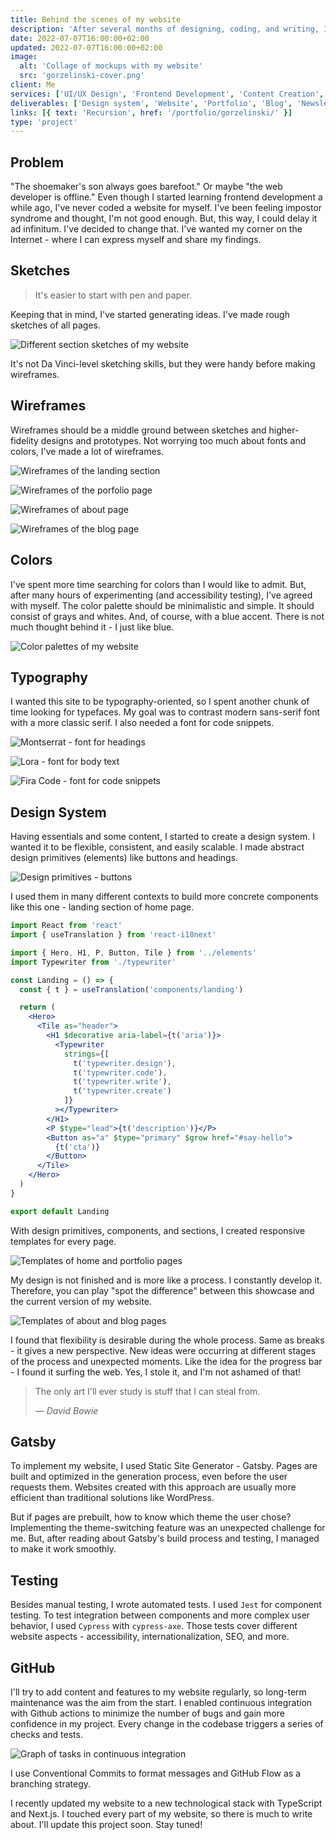 ```yaml
---
title: Behind the scenes of my website
description: 'After several months of designing, coding, and writing, I have finally published my website.'
date: 2022-07-07T16:00:00+02:00
updated: 2022-07-07T16:00:00+02:00
image:
  alt: 'Collage of mockups with my website'
  src: 'gorzelinski-cover.png'
client: Me
services: ['UI/UX Design', 'Frontend Development', 'Content Creation', 'DevOps']
deliverables: ['Design system', 'Website', 'Portfolio', 'Blog', 'Newsletter']
links: [{ text: 'Recursion', href: '/portfolio/gorzelinski/' }]
type: 'project'
---
```


## Problem

"The shoemaker's son always goes barefoot." Or maybe "the web developer is offline." Even though I started learning frontend development a while ago, I've never coded a website for myself. I've been feeling impostor syndrome and thought, I'm not good enough. But, this way, I could delay it ad infinitum. I've decided to change that. I've wanted my corner on the Internet - where I can express myself and share my findings.

## Sketches

> It's easier to start with pen and paper.

Keeping that in mind, I've started generating ideas. I've made rough sketches of all pages.

![Different section sketches of my website](sketches.png)

It's not Da Vinci-level sketching skills, but they were handy before making wireframes.

## Wireframes

Wireframes should be a middle ground between sketches and higher-fidelity designs and prototypes. Not worrying too much about fonts and colors, I've made a lot of wireframes.

![Wireframes of the landing section](wireframes-landing.png)

![Wireframes of the porfolio page](wireframes-portfolio.png)

![Wireframes of about page](wireframes-about.png)

![Wireframes of the blog page](wireframes-blog.png)

## Colors

I've spent more time searching for colors than I would like to admit. But, after many hours of experimenting (and accessibility testing), I've agreed with myself. The color palette should be minimalistic and simple. It should consist of grays and whites. And, of course, with a blue accent. There is not much thought behind it - I just like blue.

![Color palettes of my website](colors.png)

## Typography

I wanted this site to be typography-oriented, so I spent another chunk of time looking for typefaces. My goal was to contrast modern sans-serif font with a more classic serif. I also needed a font for code snippets.

![Montserrat - font for headings](montserrat.png)

![Lora - font for body text](lora.png)

![Fira Code - font for code snippets](fira-code.png)

## Design System

Having essentials and some content, I started to create a design system. I wanted it to be flexible, consistent, and easily scalable. I made abstract design primitives (elements) like buttons and headings.

![Design primitives - buttons](buttons.png)

I used them in many different contexts to build more concrete components like this one - landing section of home page.

```jsx
import React from 'react'
import { useTranslation } from 'react-i18next'

import { Hero, H1, P, Button, Tile } from '../elements'
import Typewriter from './typewriter'

const Landing = () => {
  const { t } = useTranslation('components/landing')

  return (
    <Hero>
      <Tile as="header">
        <H1 $decorative aria-label={t('aria')}>
          <Typewriter
            strings={[
              t('typewriter.design'),
              t('typewriter.code'),
              t('typewriter.write'),
              t('typewriter.create')
            ]}
          ></Typewriter>
        </H1>
        <P $type="lead">{t('description')}</P>
        <Button as="a" $type="primary" $grow href="#say-hello">
          {t('cta')}
        </Button>
      </Tile>
    </Hero>
  )
}

export default Landing
```

With design primitives, components, and sections, I created responsive templates for every page.

![Templates of home and portfolio pages](templates-home-portfolio.png)

My design is not finished and is more like a process. I constantly develop it. Therefore, you can play "spot the difference" between this showcase and the current version of my website.

![Templates of about and blog pages](templates-about-blog.png)

I found that flexibility is desirable during the whole process. Same as breaks - it gives a new perspective. New ideas were occurring at different stages of the process and unexpected moments. Like the idea for the progress bar - I found it surfing the web. Yes, I stole it, and I'm not ashamed of that!

> The only art I'll ever study is stuff that I can steal from.
>
> &mdash;<cite> David Bowie</cite>

## Gatsby

To implement my website, I used Static Site Generator - Gatsby. Pages are built and optimized in the generation process, even before the user requests them. Websites created with this approach are usually more efficient than traditional solutions like WordPress.

But if pages are prebuilt, how to know which theme the user chose? Implementing the theme-switching feature was an unexpected challenge for me. But, after reading about Gatsby's build process and testing, I managed to make it work smoothly.

## Testing

Besides manual testing, I wrote automated tests. I used `Jest` for component testing. To test integration between components and more complex user behavior, I used `Cypress` with `cypress-axe`. Those tests cover different website aspects - accessibility, internationalization, SEO, and more.

## GitHub

I'll try to add content and features to my website regularly, so long-term maintenance was the aim from the start. I enabled continuous integration with Github actions to minimize the number of bugs and gain more confidence in my project. Every change in the codebase triggers a series of checks and tests.

![Graph of tasks in continuous integration](ci.png)

I use Conventional Commits to format messages and GitHub Flow as a branching strategy.

<Callout variant="info">

I recently updated my website to a new technological stack with TypeScript and Next.js. I touched every part of my website, so there is much to write about. I'll update this project soon. Stay tuned!

</Callout>
